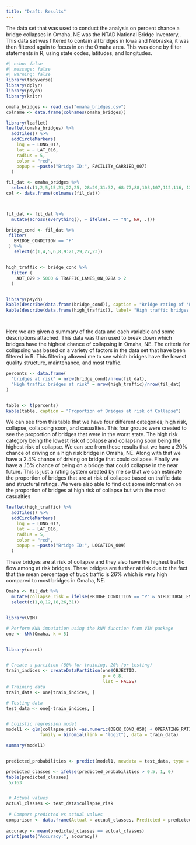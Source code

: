 ```yaml
---
title: "Draft: Results"
---
```


The data set that was used to conduct the analysis on percent chance a bridge collapses in Omaha, NE was the NTAD National Bridge Inventory,. This data set was filtered to contain all bridges in Iowa and Nebraska, it was then filtered again to focus in on the Omaha area. This was done by filter statements in R, using state codes, latitudes, and longitudes.

```r
#| echo: false
#| message: false
#| warning: false
library(tidyverse)
library(dplyr)
library(psych)
library(knitr)

omaha_bridges <- read.csv("omaha_bridges.csv")
colname <- data.frame(colnames(omaha_bridges))

library(leaflet)
leaflet(omaha_bridges) %>%
  addTiles() %>%
  addCircleMarkers(
    lng = ~ LONG_017,
    lat = ~ LAT_016,
    radius = 5,
    color = "red",
    popup = ~paste("Bridge ID:", FACILITY_CARRIED_007)
  )

fil_dat <- omaha_bridges %>%
  select(c(1,2,5,15,21,22,25, 28:29,31:32, 68:77,88,103,107,112,116, 122:125))
col <- data.frame(colnames(fil_dat))



fil_dat <- fil_dat %>%
  mutate(across(everything(), ~ ifelse(. == "N", NA, .)))

bridge_cond <- fil_dat %>%
 filter(
   BRIDGE_CONDITION == "P"
 ) %>%
   select(c(1,4,5,6,8,9:21,29,27,23))


high_traffic <- bridge_cond %>%
  filter (
    ADT_029 > 5000 & TRAFFIC_LANES_ON_028A > 2
  )


library(psych)
kable(describe(data.frame(bridge_cond)), caption = "Bridge rating of 'P' data description")
kable(describe(data.frame(high_traffic)), label= "High traffic bridges with rating of 'P'")




```

Here we are given a summary of the data and each variable and some descriptions attached. This data was then used to break down which bridges have the highest chance of collapsing in Omaha, NE. The criteria for collapsing was based on a variety of factors in the data set that have been filtered in R. This filtering allowed me to see which bridges have the lowest quality structure, maintenance, and most traffic.

```r

percents <- data.frame(
  "bridges at risk" = nrow(bridge_cond)/nrow(fil_dat),
  "High traffic bridges at risk" = nrow(high_traffic)/nrow(fil_dat)
)


table <- t(percents)
kable(table, caption = "Proportion of Bridges at risk of Collapse")

```

We can see from this table that we have four different categories; high risk, collapse, collapsing soon, and casualties. This four groups were created to see the proportion of bridges that were in the worst state. The high risk category being the lowest risk of collapse and collapsing soon being the highest risk of collapse. We can see from these results that we have a 20% chance of driving on a high risk bridge in Omaha, NE. Along with that we have a 2.4% chance of driving on bridge that could collapse. Finally we have a .15% chance of being on a bridge that could collapse in the near future. This is just a rating system created by me so that we can estimate the proportion of bridges that are at risk of collapse based on traffic data and structural ratings. We were also able to find out some information on the proportion of bridges at high risk of collapse but with the most casualties

```r


leaflet(high_traffic) %>%
  addTiles() %>%
  addCircleMarkers(
    lng = ~ LONG_017,
    lat = ~ LAT_016,
    radius = 5,
    color = "red",
    popup = ~paste("Bridge ID:", LOCATION_009)
  )


```

These bridges are at risk of collapse and they also have the highest traffic flow among at risk bridges. These bridges are further at risk due to the fact that the mean percentage of truck traffic is 26% which is very high compared to most bridges in Omaha, NE.

```r


Omaha <- fil_dat %>%
  mutate(collapse_risk = ifelse(BRIDGE_CONDITION == "P" & STRUCTURAL_EVAL_067 <= 4, 1, 0)) %>%
  select(c(1,8,12,18,26,31))


library(VIM)

# Perform KNN imputation using the kNN function from VIM package
one <- kNN(Omaha, k = 5)


library(caret)


# Create a partition (80% for training, 20% for testing)
train_indices <- createDataPartition(one$OBJECTID, 
                                     p = 0.8, 
                                     list = FALSE)
# Training data
train_data <- one[train_indices, ]

# Testing data
test_data <- one[-train_indices, ]


# Logistic regression model
model1 <- glm(collapse_risk ~as.numeric(DECK_COND_058) + OPERATING_RATING_064 + as.numeric(YEAR_BUILT_027), 
             family = binomial(link = "logit"), data = train_data)

summary(model1)


predicted_probabilities <- predict(model1, newdata = test_data, type = "response")

predicted_classes <- ifelse(predicted_probabilities > 0.5, 1, 0)
table(predicted_classes)
 5/163


 # Actual values
actual_classes <- test_data$collapse_risk
 
 # Compare predicted vs actual values
comparison <- data.frame(Actual = actual_classes, Predicted = predicted_classes)
 
accuracy <- mean(predicted_classes == actual_classes)
print(paste("Accuracy:", accuracy))


```
